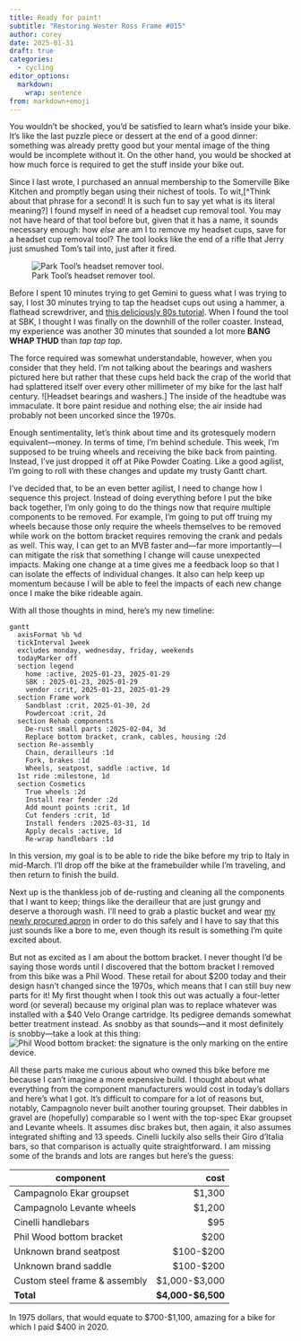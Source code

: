 ```yaml
---
title: Ready for paint!
subtitle: "Restoring Wester Ross Frame #015"
author: corey
date: 2025-01-31
draft: true
categories:
  - cycling
editor_options: 
  markdown: 
    wrap: sentence
from: markdown+emoji
---
```


You wouldn't be shocked, you'd be satisfied to learn what's inside your bike.
It's like the last puzzle piece or dessert at the end of a good dinner: something was already pretty good but your mental image of the thing would be incomplete without it.
On the other hand, you would be shocked at how much force is required to get the stuff inside your bike out.

Since I last wrote, I purchased an annual membership to the Somerville Bike Kitchen and promptly began using their nichest of tools.
To wit,[^Think about that phrase for a second! It is such fun to say yet what is its literal meaning?] I found myself in need of a headset cup removal tool.
You may not have heard of that tool before but, given that it has a name, it sounds necessary enough: how *else* are am I to remove my headset cups, save for a headset cup removal tool?
The tool looks like the end of a rifle that Jerry just smushed Tom's tail into, just after it fired.

![Park Tool's headset remover tool.](https://www.parktool.com/assets/img/product/_productEnlarged/RT-1_007.jpg)

Before I spent 10 minutes trying to get Gemini to guess what I was trying to say, I lost 30 minutes trying to tap the headset cups out using a hammer, a flathead screwdriver, and [this deliciously 80s tutorial](https://youtu.be/4M51BisvRrg?si=GvmbxiBijhaio-Df&t=279).
When I found the tool at SBK, I thought I was finally on the downhill of the roller coaster.
Instead, my experience was another 30 minutes that sounded a lot more **BANG WHAP THUD** than *tap tap tap*.

The force required was somewhat understandable, however, when you consider that they held.
I'm not talking about the bearings and washers pictured here but rather that these cups held back the crap of the world that had splattered itself over every other millimeter of my bike for the last half century.
![Headset bearings and washers.]
The inside of the headtube was immaculate.
It bore paint residue and nothing else; the air inside had probably not been uncorked since the 1970s.

Enough sentimentality, let's think about time and its grotesquely modern equivalent---money.
In terms of time, I'm behind schedule.
This week, I'm supposed to be truing wheels and receiving the bike back from painting.
Instead, I've just dropped it off at Pike Powder Coating.
Like a good agilist, I'm going to roll with these changes and update my trusty Gantt chart.

I've decided that, to be an even better agilist, I need to change how I sequence this project.
Instead of doing everything before I put the bike back together, I'm only going to do the things now that require multiple components to be removed.
For example, I'm going to put off truing my wheels because those only require the wheels themselves to be removed while work on the bottom bracket requires removing the crank and pedals as well.
This way, I can get to an MVB faster and---far more importantly---I can mitigate the risk that something I change will cause unexpected impacts.
Making one change at a time gives me a feedback loop so that I can isolate the effects of individual changes.
It also can help keep up momentum because I will be able to feel the impacts of each new change once I make the bike rideable again.

With all those thoughts in mind, here's my new timeline:

```mermaid
gantt
  axisFormat %b %d
  tickInterval 1week
  excludes monday, wednesday, friday, weekends
  todayMarker off
  section legend
    home :active, 2025-01-23, 2025-01-29
    SBK : 2025-01-23, 2025-01-29
    vendor :crit, 2025-01-23, 2025-01-29
  section Frame work
    Sandblast :crit, 2025-01-30, 2d
    Powdercoat :crit, 2d
  section Rehab components
    De-rust small parts :2025-02-04, 3d
    Replace bottom bracket, crank, cables, housing :2d
  section Re-assembly
    Chain, derailleurs :1d
    Fork, brakes :1d
    Wheels, seatpost, saddle :active, 1d
  1st ride :milestone, 1d
  section Cosmetics
    True wheels :2d
    Install rear fender :2d
    Add mount points :crit, 1d
    Cut fenders :crit, 1d
    Install fenders :2025-03-31, 1d
    Apply decals :active, 1d
    Re-wrap handlebars :1d
```

In this version, my goal is to be able to ride the bike before my trip to Italy in mid-March.
I'll drop off the bike at the framebuilder while I'm traveling, and then return to finish the build.

Next up is the thankless job of de-rusting and cleaning all the components that I want to keep; things like the derailleur that are just grungy and deserve a thorough wash.
I'll need to grab a plastic bucket and wear [my newly procured apron](../2025-01-07-disassembled-in-house/images/apron.JPG) in order to do this safely and I have to say that this just sounds like a bore to me, even though its result is something I'm quite excited about.

But not as excited as I am about the bottom bracket.
I never thought I'd be saying those words until I discovered that the bottom bracket I removed from this bike was a Phil Wood.
These retail for about $200 today and their design hasn't changed since the 1970s, which means that I can still buy new parts for it!
My first thought when I took this out was actually a four-letter word (or several) because my original plan was to replace whatever was installed with a $40 Velo Orange cartridge.
Its pedigree demands somewhat better treatment instead.
As snobby as that sounds---and it most definitely is snobby---take a look at this thing:
![Phil Wood bottom bracket: the signature is the only marking on the entire device.]()

All these parts make me curious about who owned this bike before me because I can't imagine a more expensive build.
I thought about what everything from the component manufacturers would cost in today's dollars and here's what I got.
It's difficult to compare for a lot of reasons but, notably, Campagnolo never built another touring groupset.
Their dabbles in gravel are (hopefully) comparable so I went with the top-spec Ekar groupset and Levante wheels.
It assumes disc brakes but, then again, it also assumes integrated shifting and 13 speeds.
Cinelli luckily also sells their Giro d'Italia bars, so that comparison is actually quite straightforward.
I am missing some of the brands and lots are ranges but here's the guess:

| component                     |              cost |
|-------------------------------|------------------:|
| Campagnolo Ekar groupset      |            $1,300 |
| Campagnolo Levante wheels     |            $1,200 |
| Cinelli handlebars            |               $95 |
| Phil Wood bottom bracket      |              $200 |
| Unknown brand seatpost        |         $100-$200 |
| Unknown brand saddle          |         $100-$200 |
| Custom steel frame & assembly |     $1,000-$3,000 |
| **Total**                     | **$4,000-$6,500** |

In 1975 dollars, that would equate to \$700-\$1,100, amazing for a bike for which I paid $400 in 2020.
